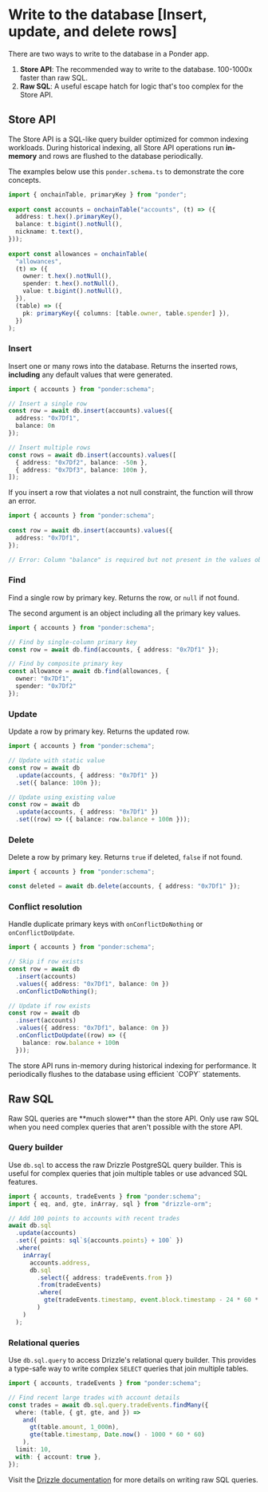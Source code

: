 
# Write to the database [Insert, update, and delete rows]

There are two ways to write to the database in a Ponder app.

1. **Store API**: The recommended way to write to the database. 100-1000x faster than raw SQL.
2. **Raw SQL**: A useful escape hatch for logic that's too complex for the Store API.

## Store API

The Store API is a SQL-like query builder optimized for common indexing workloads. During historical indexing, all Store API operations run **in-memory** and rows are flushed to the database periodically.

The examples below use this `ponder.schema.ts` to demonstrate the core concepts.

```ts [ponder.schema.ts]
import { onchainTable, primaryKey } from "ponder";
 
export const accounts = onchainTable("accounts", (t) => ({
  address: t.hex().primaryKey(),
  balance: t.bigint().notNull(),
  nickname: t.text(),
}));
 
export const allowances = onchainTable(
  "allowances",
  (t) => ({
    owner: t.hex().notNull(),
    spender: t.hex().notNull(),
    value: t.bigint().notNull(),
  }),
  (table) => ({
    pk: primaryKey({ columns: [table.owner, table.spender] }),
  })
);
```

### Insert

Insert one or many rows into the database. Returns the inserted rows, **including** any default values that were generated.

```ts [src/index.ts]
import { accounts } from "ponder:schema";

// Insert a single row
const row = await db.insert(accounts).values({
  address: "0x7Df1", 
  balance: 0n
});

// Insert multiple rows
const rows = await db.insert(accounts).values([
  { address: "0x7Df2", balance: -50n },
  { address: "0x7Df3", balance: 100n },
]);
```

If you insert a row that violates a not null constraint, the function will throw an error.

```ts [src/index.ts]
import { accounts } from "ponder:schema";
 
const row = await db.insert(accounts).values({
  address: "0x7Df1",
});

// Error: Column "balance" is required but not present in the values object.
```

### Find

Find a single row by primary key. Returns the row, or `null` if not found.

The second argument is an object including all the primary key values.

```ts [src/index.ts]
import { accounts } from "ponder:schema";

// Find by single-column primary key
const row = await db.find(accounts, { address: "0x7Df1" });

// Find by composite primary key
const allowance = await db.find(allowances, { 
  owner: "0x7Df1", 
  spender: "0x7Df2" 
});
```

### Update

Update a row by primary key. Returns the updated row.

```ts [src/index.ts]
import { accounts } from "ponder:schema";

// Update with static value
const row = await db
  .update(accounts, { address: "0x7Df1" })
  .set({ balance: 100n });

// Update using existing value
const row = await db
  .update(accounts, { address: "0x7Df1" })
  .set((row) => ({ balance: row.balance + 100n }));
```

### Delete

Delete a row by primary key. Returns `true` if deleted, `false` if not found.

```ts [src/index.ts]
import { accounts } from "ponder:schema";

const deleted = await db.delete(accounts, { address: "0x7Df1" });
```

### Conflict resolution

Handle duplicate primary keys with `onConflictDoNothing` or `onConflictDoUpdate`.

```ts [src/index.ts]
import { accounts } from "ponder:schema";

// Skip if row exists
const row = await db
  .insert(accounts)
  .values({ address: "0x7Df1", balance: 0n })
  .onConflictDoNothing();

// Update if row exists
const row = await db
  .insert(accounts)
  .values({ address: "0x7Df1", balance: 0n })
  .onConflictDoUpdate((row) => ({ 
    balance: row.balance + 100n 
  }));
```

<Callout type="info">
  The store API runs in-memory during historical indexing for performance. It periodically flushes to the database using efficient `COPY` statements.
</Callout>

## Raw SQL

<Callout type="warning">
  Raw SQL queries are **much slower** than the store API. Only use raw SQL when you need complex queries that aren't possible with the store API.
</Callout>

### Query builder

Use `db.sql` to access the raw Drizzle PostgreSQL query builder. This is useful for complex queries that join multiple tables or use advanced SQL features.

```ts [src/index.ts]
import { accounts, tradeEvents } from "ponder:schema";
import { eq, and, gte, inArray, sql } from "drizzle-orm";

// Add 100 points to accounts with recent trades
await db.sql
  .update(accounts)
  .set({ points: sql`${accounts.points} + 100` })
  .where(
    inArray(
      accounts.address,
      db.sql
        .select({ address: tradeEvents.from })
        .from(tradeEvents)
        .where(
          gte(tradeEvents.timestamp, event.block.timestamp - 24 * 60 * 60)
        )
    )
  );
```

### Relational queries

Use `db.sql.query` to access Drizzle's relational query builder. This provides a type-safe way to write complex `SELECT` queries that join multiple tables.

```ts [src/index.ts]
import { accounts, tradeEvents } from "ponder:schema";

// Find recent large trades with account details
const trades = await db.sql.query.tradeEvents.findMany({
  where: (table, { gt, gte, and }) =>
    and(
      gt(table.amount, 1_000n),
      gte(table.timestamp, Date.now() - 1000 * 60 * 60)
    ),
  limit: 10,
  with: { account: true },
});
```

Visit the [Drizzle documentation](https://orm.drizzle.team/docs/rqb) for more details on writing raw SQL queries.